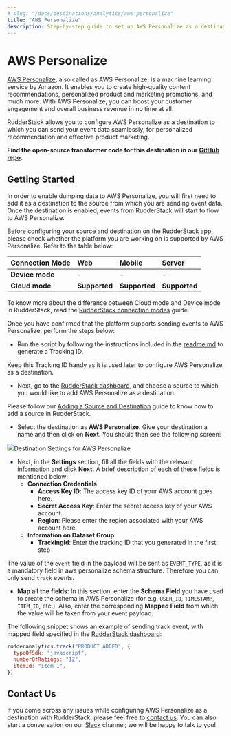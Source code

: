 ```yaml
---
# slug: "/docs/destinations/analytics/aws-personalize"
title: "AWS Personalize"
description: Step-by-step guide to set up AWS Personalize as a destination in RudderStack.
---
```


# AWS Personalize

[AWS Personalize](https://aws.amazon.com/personalize/), also called as AWS Personalize, is a machine learning service by Amazon. It enables you to create high-quality content recommendations, personalized product and marketing promotions, and much more. With AWS Personalize, you can boost your customer engagement and overall business revenue in no time at all.

RudderStack allows you to configure AWS Personalize as a destination to which you can send your event data seamlessly, for personalized recommendation and effective product marketing.

<div class="successBlock">

  **Find the open-source transformer code for this destination in our <a href="https://github.com/rudderlabs/rudder-transformer/tree/master/v0/destinations/personalize">GitHub repo</a>.**
</div>

## **Getting Started**

In order to enable dumping data to AWS Personalize, you will first need to add it as a destination to the source from which you are sending event data. Once the destination is enabled, events from RudderStack will start to flow to AWS Personalize.

Before configuring your source and destination on the RudderStack app, please check whether the platform you are working on is supported by AWS Personalize. Refer to the table below:

| **Connection Mode** | **Web**       | **Mobile**    | **Server**    |
| :------------------ | :------------ | :------------ | :------------ |
| **Device mode**     | -             | -             | -             |
| **Cloud mode**      | **Supported** | **Supported** | **Supported** |

<div class="infoBlock">

To know more about the difference between Cloud mode and Device mode in RudderStack, read the <a href="../../get-started/rudderstack-connection-modes">RudderStack connection modes</a> guide.

</div>

Once you have confirmed that the platform supports sending events to AWS Personalize, perform the steps below:

- Run the script by following the instructions included in the [readme.md](https://github.com/rudderlabs/rudder-transformer/tree/destination_personalize/v0/personalize/scripts) to generate a Tracking ID.

<div class="successBlock">

  Keep this Tracking ID handy as it is used later to configure AWS Personalize
  as a destination.
</div>

- Next, go to the [RudderStack dashboard](https://app.rudderstack.com/), and choose a source to which you would like to add AWS Personalize as a destination.

<div class="infoBlock">

Please follow our <a href="../../connections/adding-source-and-destination-rudderstack">Adding a Source and Destination</a> guide to know how to add a source in RudderStack.

</div>

- Select the destination as **AWS Personalize**. Give your destination a name and then click on **Next**. You should then see the following screen:

<img src="https://user-images.githubusercontent.com/59817155/129888869-c221b05e-bb80-4394-90a6-f3d84d31f76e.png" /><span class="imageTitle">Destination Settings for AWS Personalize</span>

- Next, in the **Settings** section, fill all the fields with the relevant information and click **Next.** A brief description of each of these fields is mentioned below:
  - **Connection Credentials**
    - **Access Key ID**: The access key ID of your AWS account goes here.
    - **Secret Access Key**: Enter the secret access key of your AWS account.
    - **Region**: Please enter the region associated with your AWS account here.
  - **Information on Dataset Group**
    - **TrackingId**: Enter the tracking ID that you generated in the first step

<div class="infoBlock">

The value of the <code class="inline-code">event</code> field in the payload will be sent as <code class="inline-code">EVENT_TYPE</code>, as it is a mandatory field in aws personalize schema structure. Therefore you can only send <code class="inline-code">track</code> events.

</div>

- **Map all the fields**: In this section, enter the **Schema Field** you have used to create the schema in AWS Personalize \(for e.g. `USER_ID`, `TIMESTAMP`, `ITEM_ID`, etc.\). Also, enter the corresponding **Mapped Field** from which the value will be taken from your event payload.

The following snippet shows an example of sending track event, with mapped field specified in the [RudderStack dashboard](https://app.rudderstack.com/):

```javascript
rudderanalytics.track("PRODUCT ADDED", {
  typeOfSdk: "javascript",
  numberOfRatings: "12",
  itemId: "item 1",
})
```

## Contact Us

If you come across any issues while configuring AWS Personalize as a destination with RudderStack, please feel free to [contact us](mailto:%20docs@rudderstack.com). You can also start a conversation on our [Slack](https://rudderstack.com/join-rudderstack-slack-community) channel; we will be happy to talk to you!
